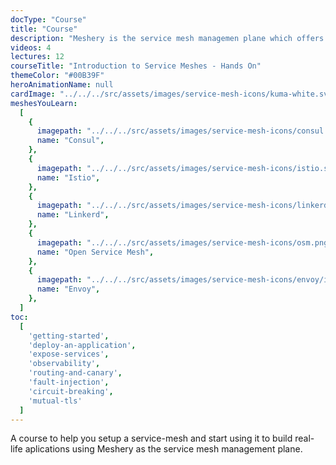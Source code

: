 ---
docType: "Course"
title: "Course"
description: "Meshery is the service mesh managemen plane which offers lifecycle, configuration, and performance management of service meshes and their workloads."
videos: 4
lectures: 12
courseTitle: "Introduction to Service Meshes - Hands On"
themeColor: "#00B39F"
heroAnimationName: null
cardImage: "../../../src/assets/images/service-mesh-icons/kuma-white.svg"
meshesYouLearn:
  [
    {
      imagepath: "../../../src/assets/images/service-mesh-icons/consul.png",
      name: "Consul",
    },
    {
      imagepath: "../../../src/assets/images/service-mesh-icons/istio.svg",
      name: "Istio",
    },
    {
      imagepath: "../../../src/assets/images/service-mesh-icons/linkerd.png",
      name: "Linkerd",
    },
    {
      imagepath: "../../../src/assets/images/service-mesh-icons/osm.png",
      name: "Open Service Mesh",
    },
    {
      imagepath: "../../../src/assets/images/service-mesh-icons/envoy/icon/color/envoy-icon-color.png",
      name: "Envoy",
    },
  ]
toc:
  [
    'getting-started',
    'deploy-an-application',
    'expose-services',
    'observability',
    'routing-and-canary',
    'fault-injection',
    'circuit-breaking',
    'mutual-tls'
  ]
---

A course to help you setup a service-mesh and start using it to build real-life aplications using Meshery
as the service mesh management plane.
